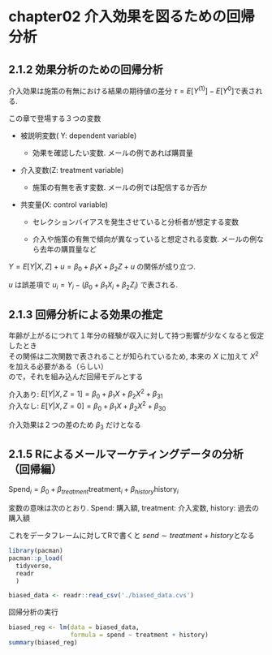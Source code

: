 # chapter02 介入効果を図るための回帰分析

## 2.1.2 効果分析のための回帰分析

介入効果は施策の有無における結果の期待値の差分 $\tau = E[Y^{(1)}] - E[Y^{0}]$で表される.

この章で登場する３つの変数

-   被説明変数( Y: dependent variable)

    -   効果を確認したい変数. メールの例であれば購買量

-   介入変数(Z: treatment variable)

    -   施策の有無を表す変数. メールの例では配信するか否か

-   共変量(X: control variable)

    -   セレクションバイアスを発生させていると分析者が想定する変数

    -   介入や施策の有無で傾向が異なっていると想定される変数. メールの例なら去年の購買量など

$Y = E[Y|X, Z] + u = \beta_0 + \beta_1X+\beta_2Z + u$ の関係が成り立つ.

$u$ は誤差項で $u_i = Y_i - (\beta_0 + \beta_1X_i + \beta_2Z_i)$ で表される.

## 2.1.3 回帰分析による効果の推定

年齢が上がるにつれて１年分の経験が収入に対して持つ影響が少なくなると仮定したとき\
その関係は二次関数で表されることが知られているため, 本来の $X$ に加えて $X^2$ を加える必要がある（らしい）\
ので，それを組み込んだ回帰モデルとする

介入あり: $E[Y|X,Z = 1] = \beta_0 + \beta_1X+\beta_2X^2+\beta_31$\
介入なし: $E[Y|X,Z = 0] = \beta_0 + \beta_1X+\beta_2X^2+\beta_30$

介入効果は２つの差のため $\beta_3$ だけとなる

## 2.1.5 Rによるメールマーケティングデータの分析（回帰編）

$\text{Spend}_i = \beta_0 + \beta_{treatment}\text{treatment}_i + \beta_{history}\text{history}_i$

変数の意味は次のとおり. Spend: 購入額, treatment: 介入変数, history: 過去の購入額

これをデータフレームに対してRで書くと $send \sim treatment + history$となる

```r
library(pacman)  
pacman::p_load(
  tidyverse,
  readr
  )

biased_data <- readr::read_csv('./biased_data.cvs')
```

回帰分析の実行

```r
biased_reg <- lm(data = biased_data,
                 formula = spend ~ treatment + history)
summary(biased_reg)
```
